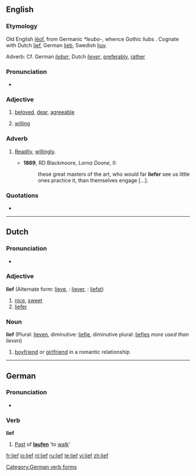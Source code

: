 ==English==

===Etymology===
Old English [[leof|lēof]], from Germanic ''*leubo-'', whence Gothic liubs {{rfscript|Gothic}}. Cognate with Dutch [[#Dutch|lief]], German [[lieb]], Swedish [[ljuv]].

Adverb: Cf. German ''[[lieber]]'', Dutch ''[[liever]]'', [[preferably]], [[rather]]

===Pronunciation===
* {{IPA|/li:f/}}

===Adjective===
{{en-adj|liefer|liefest}}

# {{archaic}} [[beloved]], [[dear]], [[agreeable]]
# {{archaic}} [[willing]]

===Adverb===
{{en-adv|liefer|liefest}}

# {{archaic}} [[readily|Readily]], [[willingly]].
#*'''1869''', RD Blackmoore, ''Lorna Doone'', II:
#*:these great masters of the art, who would far '''liefer''' see us little ones practice it,  than themselves engage [...].

===Quotations===
* {{seeCites}}

----

==Dutch==

===Pronunciation===
* {{IPA|[li:f]|lang=nl}}

===Adjective===
'''lief''' (Alternate form: [[lieve]], {{compar}}: [[liever]], {{superl}}: [[liefst]])

# [[nice]], [[sweet]]
# [[liefer]]

===Noun===
'''lief''' (Plural: [[lieven]], diminutive: [[liefje]], diminutive plural: [[liefjes]] ''more used than lieven'')

# [[boyfriend]] or [[girlfriend]] in a romantic relationship

----

==German==

===Pronunciation===
* {{IPA|[liːf]|lang=de}}

===Verb===
'''lief'''

# [[Past]] of '''[[laufen]]''' ‘to [[walk]]’

[[Category:German verb forms]]

[[fr:lief]]
[[io:lief]]
[[nl:lief]]
[[ru:lief]]
[[te:lief]]
[[vi:lief]]
[[zh:lief]]